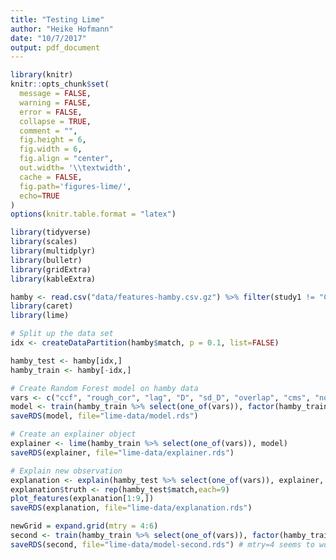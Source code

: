 ```yaml
---
title: "Testing Lime"
author: "Heike Hofmann"
date: "10/7/2017"
output: pdf_document
---
```


```r
library(knitr)
knitr::opts_chunk$set(
  message = FALSE,
  warning = FALSE,
  error = FALSE, 
  collapse = TRUE,
  comment = "",
  fig.height = 6,
  fig.width = 6,
  fig.align = "center",
  out.width= '\\textwidth',
  cache = FALSE,
  fig.path='figures-lime/',
  echo=TRUE
)
options(knitr.table.format = "latex")

library(tidyverse)
library(scales)
library(multidplyr)
library(bulletr)
library(gridExtra)
library(kableExtra)
```

```r
hamby <- read.csv("data/features-hamby.csv.gz") %>% filter(study1 != "Cary", study2 != "Cary")
library(caret)
library(lime)

# Split up the data set
idx <- createDataPartition(hamby$match, p = 0.1, list=FALSE)

hamby_test <- hamby[idx,]
hamby_train <- hamby[-idx,]

# Create Random Forest model on hamby data
vars <- c("ccf", "rough_cor", "lag", "D", "sd_D", "overlap", "cms", "non_cms", "sum_peaks")
model <- train(hamby_train %>% select(one_of(vars)), factor(hamby_train$match), method = 'rf')
saveRDS(model, file="lime-data/model.rds")

# Create an explainer object
explainer <- lime(hamby_train %>% select(one_of(vars)), model)
saveRDS(explainer, file="lime-data/explainer.rds")

# Explain new observation
explanation <- explain(hamby_test %>% select(one_of(vars)), explainer, n_labels = 1, n_features = 9)
explanation$truth <- rep(hamby_test$match,each=9)
plot_features(explanation[1:9,])
saveRDS(explanation, file="lime-data/explanation.rds")
```

```r
newGrid = expand.grid(mtry = 4:6)
second <- train(hamby_train %>% select(one_of(vars)), factor(hamby_train$match), method = 'rf', tuneGrid = newGrid)
saveRDS(second, file="lime-data/model-second.rds") # mtry=4 seems to work the best (by a very small margin, but there's not that much room for improvement anyway)
```